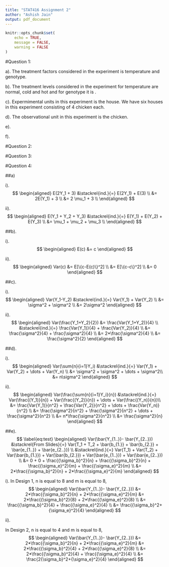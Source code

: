 ```yaml
---
title: "STAT416 Assignment 2"
author: "Ashish Jain"
output: pdf_document
---
```


```r
knitr::opts_chunk$set(
    echo = TRUE,
    message = FALSE,
    warning = FALSE
)
```

#Question 1:

a). The treatment factors considered in the experiment is temperature and genotype.

b). The treatment levels considered in the experiment for temperature are normal, cold and hot and for genotype it is .

c). Expermimental units in this experiment is the house. We have six houses in this experiment consisting of 4 chicken each.

d). The observational unit in this experiment is the chicken.

e). 

f). 

#Question 2:

#Question 3:


#Question 4:

##a) 

i). 
$$
\begin{aligned}
 E(2Y_1 + 3) &\stackrel{ind.}{=} E(2Y_1) + E(3) \\
  &= 2E(Y_1) + 3 \\
  &= 2 \mu_1 + 3 \\
\end{aligned}
$$

ii).
$$
\begin{aligned}
 E(Y_1 + Y_2 + Y_3) &\stackrel{ind.}{=} E(Y_1) + E(Y_2) + E(Y_3) \\
  &= \mu_1 + \mu_2 + \mu_3 \\
\end{aligned}
$$

##b).

i).
$$
\begin{aligned}
 E(c) &= c
\end{aligned}
$$

ii).
$$
\begin{aligned}
 Var(c) &= E[\{c-E(c)\}^2] \\
 &= E[\{c-c\}^2] \\
 &= 0
\end{aligned}
$$

##c).

i).
$$
\begin{aligned}
 Var(Y_1-Y_2) &\stackrel{ind.}{=} Var(Y_1) + Var(Y_2) \\
 &= \sigma^2 + \sigma^2 \\
 &= 2\sigma^2
\end{aligned}
$$

ii).
$$
\begin{aligned}
 Var(\frac{Y_1+Y_2}{2}) &= \frac{Var(Y_1+Y_2)}{4} \\
 &\stackrel{ind.}{=} \frac{Var(Y_1)}{4} + \frac{Var(Y_2)}{4} \\
 &= \frac{\sigma^2}{4} + \frac{\sigma^2}{4} \\
 &= 2*\frac{\sigma^2}{4} \\
 &= \frac{\sigma^2}{2}
\end{aligned}
$$

##d).

i).
$$
\begin{aligned}
 Var(\sum{n}{i=1}Y_i) &\stackrel{ind.}{=} Var(Y_1) + Var(Y_2) + \dots + Var(Y_n) \\
 &= \sigma^2 + \sigma^2 + \dots + \sigma^2\\
 &= n\sigma^2
\end{aligned}
$$

ii).
$$
\begin{aligned}
 Var(\frac{\sum{n}{i=1}Y_i}{n}) &\stackrel{ind.}{=} Var(\frac{(Y_1)}{n}) + Var(\frac{(Y_2)}{n}) + \dots + Var(\frac{(Y_n)}{n})\\
 &= \frac{Var(Y_1)}{n^2} + \frac{Var(Y_2)}{n^2} + \dots + \frac{Var(Y_n)}{n^2} \\
 &= \frac{\sigma^2}{n^2} + \frac{\sigma^2}{n^2} + \dots + \frac{\sigma^2}{n^2} \\
 &= n*\frac{\sigma^2}{n^2} \\
 &= \frac{\sigma^2}{n}
\end{aligned}
$$

##e).
$$
\label{eq:test}
\begin{aligned}
 Var(\bar{Y_{1..}}- \bar{Y_{2..}}) &\stackrel{From Slides}{=} Var(T_1 + T_2 + \bar{b_{1.}} + \bar{b_{2.}} + \bar{e_{1..}} + \bar{e_{2..}}) \\
 &\stackrel{ind.}{=} Var(T_1) + Var(T_2) + Var(\bar{b_{1.}}) + Var(\bar{b_{2.}}) + Var(\bar{e_{1..}}) + Var(\bar{e_{2..}}) \\
 &= 0 + 0 + \frac{{\sigma_b}^2}{n} + \frac{{\sigma_b}^2}{n} + \frac{{\sigma_e}^2}{m} + \frac{{\sigma_e}^2}{m} \\
 &= 2*\frac{{\sigma_b}^2}{n} + 2*\frac{{\sigma_e}^2}{m}
\end{aligned}
$$

i).
In Design 1, n is equal to 8 and m is equal to 8,
$$
\begin{aligned}
 Var(\bar{Y_{1..}}- \bar{Y_{2..}}) &= 2*\frac{{\sigma_b}^2}{n} + 2*\frac{{\sigma_e}^2}{m}
 &= 2*\frac{{\sigma_b}^2}{8} + 2*\frac{{\sigma_e}^2}{8} \\ 
 &= \frac{{\sigma_b}^2}{4} + \frac{{\sigma_e}^2}{4} \\ 
 &= \frac{{\sigma_b}^2+{\sigma_e}^2}{4}
\end{aligned}
$$

ii).

In Design 2, n is equal to 4 and m is equal to 8,
$$
\begin{aligned}
 Var(\bar{Y_{1..}}- \bar{Y_{2..}}) &= 2*\frac{{\sigma_b}^2}{n} + 2*\frac{{\sigma_e}^2}{m}
 &= 2*\frac{{\sigma_b}^2}{4} + 2*\frac{{\sigma_e}^2}{8} \\ 
 &= 2*\frac{{\sigma_b}^2}{4} + \frac{{\sigma_e}^2}{4} \\ 
 &= \frac{2{\sigma_b}^2+{\sigma_e}^2}{4}
\end{aligned}
$$

